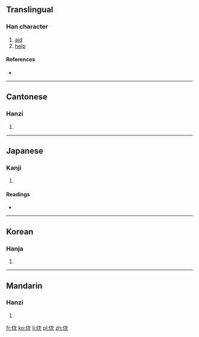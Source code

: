 ==Translingual==

===Han character===
{{Han char|rn=9|rad=人|as=06|sn=8|four=7728<sub>2</sub>|canj=人戈一人 (OIMO), 人一一人 (OMMO)}}

# [[aid]]
# [[help]]

====References====
* {{Han ref|kx=0101.020|dkj=00571|dj=0213.100|hdz=10152.070|uh=4F7D|ud=20349|bh=CBB5|bd=52149}}

----

==Cantonese==

===Hanzi===
{{yue-hanzi|jyut=|y=chi3}}

# {{defn|lang=yue|sort=人06}}

----

==Japanese==

===Kanji===
{{ja-kanji|grade=|rs=人06}}

# {{defn|lang=ja|sort=人06}}

====Readings====
* {{ja-readings|on=[[し]] (shi)|kun=[[すぼしこい]] (suboshikoi), [[ならぶ]] (narabu), [[たすける]] (tasukeru), [[および]] (oyobi), [[かはるがはる]] (kaharugaharu)}}

----

==Korean==

===Hanja===
{{ko-hanja|hangeul=차|rv=cha|mr=ch'a}}

# {{defn|lang=ko|sort=人06}}

----

==Mandarin==

===Hanzi===
{{cmn-hanzi|pin=[[cì]] ([[ci4]]), [[shǐ]] ([[shi3]]), [[shì]] ([[shi4]])|wg=tz'u<sup>4</sup>, shih<sup>3</sup>, shih<sup>4</sup>}}

# {{defn|lang=cmn|sort=人06}}

[[fr:佽]]
[[ko:佽]]
[[li:佽]]
[[pl:佽]]
[[zh:佽]]